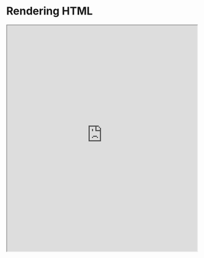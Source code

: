 
# Rendering HTML

<iframe
  src="https://steady-cocada-c4bfd7.netlify.app/"
  width="100%"
  height="600px"
  style={{ border: "1px solid #ccc" }}
></iframe>
